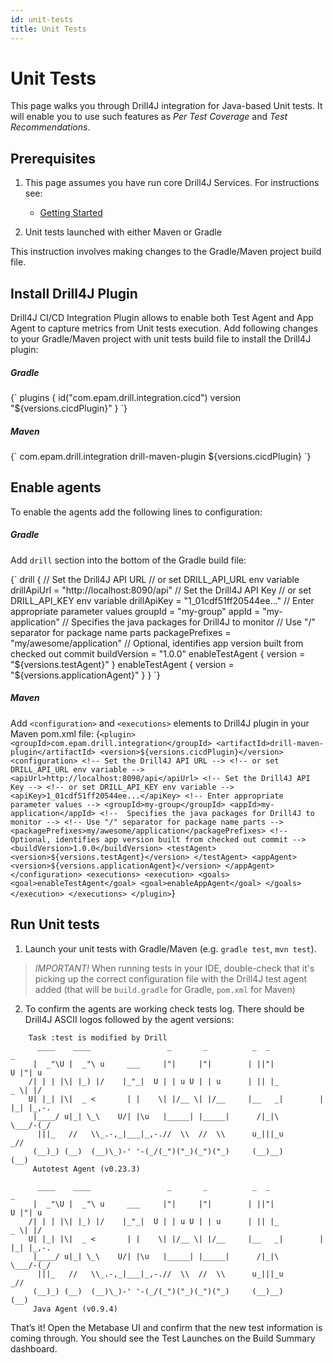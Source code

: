 ```yaml
---
id: unit-tests
title: Unit Tests
---
```


# Unit Tests


This page walks you through Drill4J integration for Java-based Unit tests.
It will enable you to use such features as _Per Test Coverage_ and _Test Recommendations_.

## Prerequisites

1. This page assumes you have run core Drill4J Services. For instructions see:

    - [Getting Started](/docs/getting-started/local-deployment)

2. Unit tests launched with either Maven or Gradle

This instruction involves making changes to the Gradle/Maven project build file.

## Install Drill4J Plugin

Drill4J CI/CD Integration Plugin allows to enable both Test Agent and App Agent to capture metrics from Unit tests execution.
Add following changes to your Gradle/Maven project with unit tests build file to install the Drill4J plugin:

##### Gradle
<Codeblock language="kotlin">
{`
plugins {
    id("com.epam.drill.integration.cicd") version "${versions.cicdPlugin}"
}
`}
</Codeblock>


##### Maven

<Codeblock language="xml">
{`
<build>
    <plugins>
        <plugin>
            <groupId>com.epam.drill.integration</groupId>
            <artifactId>drill-maven-plugin</artifactId>
            <version>${versions.cicdPlugin}</version>
            <configuration>
            </configuration>
        </plugin>
   </plugins>
</build>
`}
</Codeblock>

## Enable agents

To enable the agents add the following lines to configuration:

##### Gradle

Add `drill` section into the bottom of the Gradle build file:

<Codeblock language="groovy">
{`
drill {
    // Set the Drill4J API URL
    // or set DRILL_API_URL env variable
    drillApiUrl = "http://localhost:8090/api"
    // Set the Drill4J API Key
    // or set DRILL_API_KEY env variable
    drillApiKey = "1_01cdf51ff20544ee..."
    // Enter appropriate parameter values
    groupId = "my-group"
    appId = "my-application"
    // Specifies the java packages for Drill4J to monitor
    // Use "/" separator for package name parts
    packagePrefixes = "my/awesome/application"
    // Optional, identifies app version built from checked out commit
    buildVersion = "1.0.0"
    enableTestAgent {
        version = "${versions.testAgent}"
    }
    enableTestAgent {
        version = "${versions.applicationAgent}"
    }
}
`}
</Codeblock>

##### Maven
Add `<configuration>` and `<executions>` elements to Drill4J plugin in your Maven pom.xml file:
<Codeblock language="xml">
{`
<plugin>
    <groupId>com.epam.drill.integration</groupId>
    <artifactId>drill-maven-plugin</artifactId>
    <version>${versions.cicdPlugin}</version>
    <configuration>
        <!-- Set the Drill4J API URL -->
        <!-- or set DRILL_API_URL env variable -->
        <apiUrl>http://localhost:8090/api</apiUrl>
        <!-- Set the Drill4J API Key -->
        <!-- or set DRILL_API_KEY env variable -->
        <apiKey>1_01cdf51ff20544ee...</apiKey>
        <!-- Enter appropriate parameter values -->
        <groupId>my-group</groupId>
        <appId>my-application</appId>
        <!--  Specifies the java packages for Drill4J to monitor -->
        <!-- Use "/" separator for package name parts -->
        <packagePrefixes>my/awesome/application</packagePrefixes>
        <!-- Optional, identifies app version built from checked out commit -->
        <buildVersion>1.0.0</buildVersion>
        <testAgent>
            <version>${versions.testAgent}</version>
        </testAgent>
        <appAgent>
            <version>${versions.applicationAgent}</version>
        </appAgent>
    </configuration>
    <executions>
        <execution>
            <goals>
                <goal>enableTestAgent</goal>
                <goal>enableAppAgent</goal>
            </goals>
        </execution>
    </executions>
</plugin>
`}
</Codeblock>

## Run Unit tests

1. Launch your unit tests with Gradle/Maven (e.g. `gradle test`, `mvn test`).

> *IMPORTANT!*
When running tests in your IDE, double-check that it's picking up the correct configuration file with the Drill4J test agent added (that will be `build.gradle` for Gradle, `pom.xml` for Maven)

2. To confirm the agents are working check tests log.
There should be Drill4J ASCII logos followed by the agent versions:

```log
    Task :test is modified by Drill
      ____    ____                 _       _          _  _                _
     |  _"\U |  _"\ u     ___     |"|     |"|        | ||"|            U |"| u
    /| | | |\| |_) |/    |_"_|  U | | u U | | u      | || |_          _ \| |/
    U| |_| |\|  _ <       | |    \| |/__ \| |/__     |__   _|        | |_| |_,-.
     |____/ u|_| \_\    U/| |\u   |_____| |_____|      /|_|\          \___/-(_/
      |||_   //   \\_.-,_|___|_,-.//  \\  //  \\      u_|||_u          _//
     (__)_) (__)  (__)\_)-' '-(_/(_")("_)(_")("_)     (__)__)         (__)
     Autotest Agent (v0.23.3)

      ____    ____                 _       _          _  _                _
     |  _"\U |  _"\ u     ___     |"|     |"|        | ||"|            U |"| u
    /| | | |\| |_) |/    |_"_|  U | | u U | | u      | || |_          _ \| |/
    U| |_| |\|  _ <       | |    \| |/__ \| |/__     |__   _|        | |_| |_,-.
     |____/ u|_| \_\    U/| |\u   |_____| |_____|      /|_|\          \___/-(_/
      |||_   //   \\_.-,_|___|_,-.//  \\  //  \\      u_|||_u          _//
     (__)_) (__)  (__)\_)-' '-(_/(_")("_)(_")("_)     (__)__)         (__)
     Java Agent (v0.9.4)
```
That’s it! Open the Metabase UI and confirm that the new test information is coming through.
You should see the Test Launches on the Build Summary dashboard.